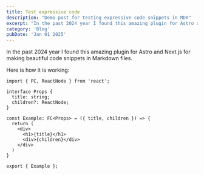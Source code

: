 ```yaml
---
title: Test expressive code
description: "Demo post for testing expressive code snippets in MDX"
excerpt: "In the past 2024 year I found this amazing plugin for Astro and Next.js for making beautiful code snippets in Markdown files."
category: 'Blog'
pubDate: 'Jan 01 2025'
---
```


In the past 2024 year I found this amazing plugin for Astro and Next.js for making beautiful code snippets in Markdown files.

Here is how it is working:

```tsx title="example.tsx"
import { FC, ReactNode } from 'react';

interface Props {
  title: string;
  children?: ReactNode;
}

const Example: FC<Props> = ({ title, children }) => {
  return (
    <div>
      <h1>{title}</h1>
      <div>{children}</div>
    </div>
  )
}

export { Example };
```
